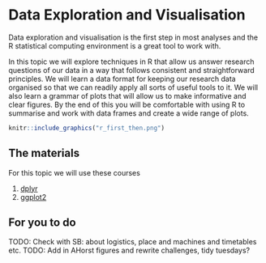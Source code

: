 # Data Exploration and Visualisation

Data exploration and visualisation is the first step in most analyses and the R statistical computing environment is a great tool to work with. 

In this topic we will explore techniques in R that allow us answer research questions of our data in a way that follows consistent and straightforward principles. We will learn a data format for keeping our research data organised so that we can readily apply all sorts of useful tools to it. We will also learn a grammar of plots that will allow us to make informative and clear figures. By the end of this you will be comfortable with using R to summarise and work with data frames and create a wide range of plots.

```r
knitr::include_graphics("r_first_then.png")
```


## The materials

For this topic we will use these courses 

  1. [dplyr](https://danmaclean.github.io/tidyversebook/index.html)
  2. [ggplot2](https://danmaclean.github.io/ggplotbook/index.html)

## For you to do

TODO: Check with SB: about logistics, place and machines and timetables etc.
TODO: Add in AHorst figures and rewrite challenges, tidy tuesdays?
